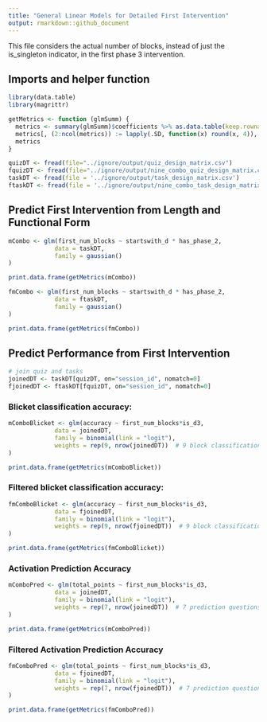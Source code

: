 ```yaml
---
title: "General Linear Models for Detailed First Intervention"
output: rmarkdown::github_document
---
```


This file considers the actual number of blocks, instead of just the is_singleton indicator, in the first phase 3 intervention.

## Imports and helper function
```r
library(data.table)
library(magrittr)

getMetrics <- function (glmSumm) {
  metrics <- summary(glmSumm)$coefficients %>% as.data.table(keep.rownames = TRUE)
  metrics[, (2:ncol(metrics)) := lapply(.SD, function(x) round(x, 4)), .SDcols=2:ncol(metrics)]
  metrics
}

quizDT <- fread(file="../ignore/output/quiz_design_matrix.csv")
fquizDT <- fread(file="../ignore/output/nine_combo_quiz_design_matrix.csv")
taskDT <- fread(file = '../ignore/output/task_design_matrix.csv')
ftaskDT <- fread(file = '../ignore/output/nine_combo_task_design_matrix.csv')
```

## Predict First Intervention from Length and Functional Form
```r
mCombo <- glm(first_num_blocks ~ startswith_d * has_phase_2,
             data = taskDT,
             family = gaussian()
)

print.data.frame(getMetrics(mCombo))
```

```r
fmCombo <- glm(first_num_blocks ~ startswith_d * has_phase_2,
             data = ftaskDT,
             family = gaussian()
)

print.data.frame(getMetrics(fmCombo))
```

## Predict Performance from First Intervention
```r
# join quiz and tasks
joinedDT <- taskDT[quizDT, on="session_id", nomatch=0]
fjoinedDT <- ftaskDT[fquizDT, on="session_id", nomatch=0]
```

### Blicket classification accuracy:
```r
mComboBlicket <- glm(accuracy ~ first_num_blocks*is_d3,
             data = joinedDT,
             family = binomial(link = "logit"),
             weights = rep(9, nrow(joinedDT))  # 9 block classifications
)

print.data.frame(getMetrics(mComboBlicket))
```

### **Filtered** blicket classification accuracy:
```r
fmComboBlicket <- glm(accuracy ~ first_num_blocks*is_d3,
             data = fjoinedDT,
             family = binomial(link = "logit"),
             weights = rep(9, nrow(fjoinedDT))  # 9 block classifications
)

print.data.frame(getMetrics(fmComboBlicket))
```

### Activation Prediction Accuracy
```r
mComboPred <- glm(total_points ~ first_num_blocks*is_d3,
             data = joinedDT,
             family = binomial(link = "logit"),
             weights = rep(7, nrow(joinedDT))  # 7 prediction questions
)

print.data.frame(getMetrics(mComboPred))
```

### **Filtered** Activation Prediction Accuracy
```r
fmComboPred <- glm(total_points ~ first_num_blocks*is_d3,
             data = fjoinedDT,
             family = binomial(link = "logit"),
             weights = rep(7, nrow(fjoinedDT))  # 7 prediction questions
)

print.data.frame(getMetrics(fmComboPred))
```